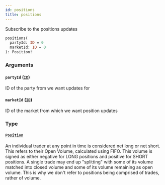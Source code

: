 ```yaml
---
id: positions
title: positions
---
```


Subscribe to the positions updates

```graphql
positions(
  partyId: ID = 0
  marketId: ID = 0
): Position!

```

### Arguments

#### `partyId` ([`ID`](/docs/graphql/scalars/id))

ID of the party from we want updates for

#### `marketId` ([`ID`](/docs/graphql/scalars/id))

ID of the market from which we want position updates

### Type

#### [`Position`](/docs/graphql/objects/position)

An individual trader at any point in time is considered net long or net short. This refers to their Open Volume,
calculated using FIFO. This volume is signed as either negative for LONG positions and positive for SHORT positions. A
single trade may end up "splitting" with some of its volume matched into closed volume and some of its volume
remaining as open volume. This is why we don't refer to positions being comprised of trades, rather of volume.
